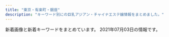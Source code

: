 ```yaml
---
title: "東京・有楽町・銀座"
description: "キーワード別にの巨乳アジアン・チャイナエステ嬢情報をまとめました。"
---
```


新着画像と新着キーワードをまとめています。
2021年07月03日の情報です。

<DmmAffiliateIns />
<KeywordTable
  shops={
    [
    {
        "station": "JR\u6771\u4eac\u99c5\u516b\u91cd\u6d32\u53e3",
        "name": "\u60a0",
        "url": "http://koikst.xyz/",
        "img_links": [
            "http://koikst.xyz/_src/51067440/wechatimg723.jpg",
            "http://koikst.xyz/_src/20885997/up.png",
            "http://koikst.xyz/_src/20886063/index_36.png",
            "http://sunflower.jp.net/3.jpg",
            "http://koikst.xyz/_src/20886060/index_33.png",
            "http://koikst.xyz/_src/20886005/wechatimg35.jpg",
            "http://koikst.xyz/_src/20886287/9c88380aa0315ec9292225a3223d62d9.jpg",
            "http://koikst.xyz/_src/20885809/www.cman.png",
            "http://koikst.xyz/_src/20885836/sign.jpg",
            "http://koikst.xyz/_src/51067433/wechatimg726.jpg",
            "http://sunflower.jp.net/6.jpg",
            "http://koikst.xyz/_src/20886103/up.png",
            "http://sunflower.jp.net/2.jpg",
            "http://koikst.xyz/_src/20886233/906ab10dd05fdcaee1fa99bd6e5779ea.jpg",
            "http://koikst.xyz/_src/20886283/img20170527114635169213.png",
            "http://sunflower.jp.net/1.jpg",
            "http://koikst.xyz/_src/20886035/up.png",
            "http://koikst.xyz/_src/20886065/index_38.png",
            "http://koikst.xyz/_src/20886310/wechatimg405.jpg",
            "http://koikst.xyz/_src/51067437/wechatimg724.jpg",
            "http://koikst.xyz/_src/20886059/sign.png",
            "http://koikst.xyz/_src/21089124/img20180325193504865361.png",
            "http://koikst.xyz/_src/20886061/index_34.png",
            "http://koikst.xyz/_src/20886010/img_3017.jpg",
            "http://koikst.xyz/_src/20886064/index_37.png",
            "http://koikst.xyz/_src/20991736/t02200330_0640096013249885015.jpg",
            "http://koikst.xyz/_src/20885845/up.png",
            "http://koikst.xyz/_src/20885811/up.png",
            "http://koikst.xyz/_src/20886111/_dsf0778_pp.jpg",
            "http://koikst.xyz/_src/20885828/up.png",
            "http://koikst.xyz/_src/20886222/up.png",
            "http://koikst.xyz/_src/20886007/_k3_6020.jpg",
            "http://koikst.xyz/_src/20886305/therapist-ito.jpg",
            "http://koikst.xyz/_src/20886231/_dsf0770_pp.jpg",
            "http://koikst.xyz/_src/20886092/therapist-ito.jpg",
            "http://koikst.xyz/_src/51067435/wechatimg725.jpg",
            "http://koikst.xyz/_src/20886308/t02200330_0640096013249885015.jpg",
            "http://koikst.xyz/_src/20886303/07958eda583eff2b24876adf03c0a434.jpg",
            "http://koikst.xyz/_src/20886229/_dsf0778_pp.jpg",
            "http://koikst.xyz/_src/20886006/wechatimg36.jpg",
            "http://koikst.xyz/_src/20886008/_k3_6019.jpg",
            "http://koikst.xyz/_src/20886062/index_35.png",
            "http://koikst.xyz/_src/20886066/slider2.png",
            "http://koikst.xyz/_src/20886009/img_2917.jpg",
            "http://koikst.xyz/_src/20886019/up.png",
            "http://koikst.xyz/_src/20886148/therapist-ito.jpg",
            "http://koikst.xyz/_src/20886211/07958eda583eff2b24876adf03c0a434.jpg",
            "http://sunflower.jp.net/5.jpg",
            "http://koikst.xyz/_src/20886300/media-20170919.jpg",
            "http://koikst.xyz/_src/20886122/up.png",
            "http://koikst.xyz/_src/20886235/t02200330_0640096013249885015.jpg",
            "http://koikst.xyz/_src/20886058/sign.png"
        ],
        "keywords": {
            "C": 2,
            "89": 3,
            "85": 2,
            "E": 3
        }
    },
    {
        "keywords": {
            "88": 1,
            "E": 1,
            "87": 4,
            "84": 5,
            "C": 7,
            "D": 10,
            "82": 1,
            "86": 7
        },
        "station": "\u99ac\u55b0\u753a\u99c51\u756a\u51fa\u53e3",
        "url": "http://prime-relax.work/",
        "name": "PRIME\u30fb\u30d7\u30e9\u30a4\u30e0",
        "img_links": [
            "http://prime-relax.work/sp/img/t-r.jpg",
            "http://prime-relax.work/img/st9.jpg",
            "http://prime-relax.work/sp/img/botton.jpg",
            "http://prime-relax.work/sp/img/sta7.jpg",
            "http://prime-relax.work/sp/img/pic.jpg",
            "http://prime-relax.work/img/eve.jpg",
            "http://prime-relax.work/img/st13.jpg",
            "http://prime-relax.work/sp/img/t-t.jpg",
            "http://prime-relax.work/img/st4.jpg",
            "http://prime-relax.work/sp/img/sta4.jpg",
            "http://prime-relax.work/img/bottom.png",
            "http://prime-relax.work/sp/img/sta13.jpg",
            "http://prime-relax.work/img/st12.jpg",
            "http://prime-relax.work/sp/img/cam.jpg",
            "http://prime-relax.work/img/st8.jpg",
            "http://prime-relax.work/sp/img/sta8.jpg",
            "http://prime-relax.work/sp/img/add.jpg",
            "http://prime-relax.work/img/st14.jpg",
            "http://prime-relax.work/img/st08.jpg",
            "http://prime-relax.work/img/sta9.jpg",
            "http://prime-relax.work/sp/img/add3.jpg",
            "http://prime-relax.work/sp/img/info.jpg",
            "http://prime-relax.work/img/body-.jpg",
            "http://prime-relax.work/img/IMG_1675.jpg",
            "http://prime-relax.work/img/sta5.jpg",
            "http://prime-relax.work/sp/img/sys.jpg",
            "http://prime-relax.work/img/st04.jpg",
            "http://prime-relax.work/img/sta13.jpg",
            "http://prime-relax.work/img/sta4.jpg",
            "http://prime-relax.work/sp/img/sta11.jpg",
            "http://prime-relax.work/sp/img/tit.jpg",
            "http://prime-relax.work/sp/img/sta5.jpg",
            "http://prime-relax.work/sp/img/add2.jpg",
            "http://prime-relax.work/img/link20067.jpg",
            "http://prime-relax.work/img/st5.jpg",
            "http://prime-relax.work/img/sta7.jpg",
            "http://prime-relax.work/sp/img/t-o.jpg",
            "http://prime-relax.work/img/sta12.jpg",
            "http://prime-relax.work/img/sta8.jpg",
            "http://prime-relax.work/sp/img/pc.jpg",
            "http://prime-relax.work/img/link10033.jpg",
            "http://prime-relax.work/sp/img/sta12.jpg",
            "http://prime-relax.work/sp/img/sta9.jpg",
            "http://prime-relax.work/img/st014.jpg",
            "http://prime-relax.work/img/bottom-.png",
            "http://prime-relax.work/img/head.jpg",
            "http://prime-relax.work/sp/img/t-s.jpg",
            "http://prime-relax.work/sp/img/tel.jpg",
            "http://prime-relax.work/img/sys.jpg",
            "http://prime-relax.work/sp/img/time.jpg",
            "http://prime-relax.work/sp/img/p-9.jpg",
            "http://prime-relax.work/img/link-.jpg",
            "http://prime-relax.work/img/st07.jpg",
            "http://prime-relax.work/img/st7.jpg",
            "http://prime-relax.work/img/IMG_1699.jpg",
            "http://prime-relax.work/img/sta14.jpg",
            "http://prime-relax.work/img/IMG_1667.jpg",
            "http://prime-relax.work/img/mo.png",
            "http://prime-relax.work/img/IMG_1709.jpg",
            "http://prime-relax.work/sp/img/sta14.jpg",
            "http://prime-relax.work/sp/img/p-7.jpg",
            "http://prime-relax.work/sp/img/p-8.jpg",
            "http://prime-relax.work/img/link300100.jpg",
            "http://prime-relax.work/img/st11.jpg",
            "http://prime-relax.work/img/st013.jpg",
            "http://prime-relax.work/img/sta11.jpg",
            "http://prime-relax.work/sp/img/t-a.jpg"
        ]
    },
    {
        "station": "\u6771\u9280\u5ea7\u99c55\u756a\u51fa\u53e3",
        "name": "\u6843\u82b1\u6c34*\u3068\u3046\u304b\u3059\u3044",
        "img_links": [
            "http://toukasui.jpn.mn/images/top.jpg",
            "http://toukasui.jpn.mn/images/room4.jpg",
            "http://toukasui.jpn.mn/photos/sites/49/2019/08/2019081010463794.jpg",
            "http://toukasui.jpn.mn/photos/sites/49/2021/05/2021052012504273.jpg",
            "http://toukasui.jpn.mn/photos/sites/49/2019/11/2019111002374421.jpg",
            "http://toukasui.jpn.mn/photos/sites/49/2019/02/2019021519245846.jpg",
            "http://toukasui.jpn.mn/images/room2.jpg",
            "http://toukasui.jpn.mn/photos/sites/49/2021/04/2021041715313779.jpg",
            "http://toukasui.jpn.mn/photos/sites/49/2019/02/2019020710305082.jpg",
            "http://toukasui.jpn.mn/images/pick.jpg",
            "http://toukasui.jpn.mn/images/face.jpg",
            "http://toukasui.jpn.mn/photos/sites/49/2018/12/2018121411170742.jpg",
            "http://toukasui.jpn.mn/images/news.jpg",
            "http://toukasui.jpn.mn/images/room3.jpg",
            "http://toukasui.jpn.mn/photos/sites/49/2019/03/2019030615101559.jpg",
            "http://toukasui.jpn.mn/images/s_staff.png",
            "http://toukasui.jpn.mn/photos/sites/49/2019/09/2019091616543823.jpg",
            "http://toukasui.jpn.mn/images/room1.jpg",
            "http://toukasui.jpn.mn/images/mobile.jpg",
            "http://toukasui.jpn.mn/photos/sites/49/2020/09/202009151644200.jpg",
            "http://toukasui.jpn.mn/photos/sites/49/2018/11/2018110702420266.jpg"
        ],
        "keywords": {
            "F": 1,
            "86": 5,
            "89": 1,
            "E": 3,
            "88": 1,
            "D": 7,
            "85": 1,
            "87": 3
        },
        "url": "http://toukasui.jpn.mn/"
    },
    {
        "img_links": [
            "http://cocosia-massage.work/sp/img/botton.jpg",
            "http://cocosia-massage.work/sp/img/cam1.jpg",
            "http://cocosia-massage.work/sp/img/t-t2.jpg",
            "http://cocosia-massage.work/img/st4.jpg",
            "http://cocosia-massage.work/img/fla-1.jpg",
            "http://cocosia-massage.work/img/sta5.jpg",
            "http://cocosia-massage.work/sp/img/qr.jpg",
            "http://cocosia-massage.work/img/st5.jpg",
            "http://cocosia-massage.work/sp/img/st6.jpg",
            "http://cocosia-massage.work/sp/img/pc.jpg",
            "http://cocosia-massage.work/sp/img/t-s.jpg",
            "http://cocosia-massage.work/sp/img/t-t.jpg",
            "http://cocosia-massage.work/sp/img/st2.jpg",
            "http://cocosia-massage.work/img/st6.jpg",
            "http://cocosia-massage.work/img/sta4.jpg",
            "http://cocosia-massage.work/sp/img/st3.jpg",
            "http://cocosia-massage.work/sp/img/acc.jpg",
            "http://cocosia-massage.work/sp/img/st4.jpg",
            "http://cocosia-massage.work/img/acc.jpg",
            "http://cocosia-massage.work/sp/img/p-5.jpg",
            "http://cocosia-massage.work/img/nos.jpg",
            "http://cocosia-massage.work/sp/img/st1.jpg",
            "http://cocosia-massage.work/img/sta1.jpg",
            "http://cocosia-massage.work/sp/img/p-6.jpg",
            "http://cocosia-massage.work/img/conc.jpg",
            "http://cocosia-massage.work/sp/img/cam2.jpg",
            "http://cocosia-massage.work/sp/img/cam4.jpg",
            "http://cocosia-massage.work/img/st3.jpg",
            "http://cocosia-massage.work/sp/img/p-3.jpg",
            "http://cocosia-massage.work/sp/img/info.jpg",
            "http://cocosia-massage.work/img/newf.jpg",
            "http://cocosia-massage.work/sp/img/sys.jpg",
            "http://cocosia-massage.work/img/fla-2.jpg",
            "http://cocosia-massage.work/img/st1.jpg",
            "http://cocosia-massage.work/img/sta3.jpg",
            "http://cocosia-massage.work/sp/img/p-4.jpg",
            "http://cocosia-massage.work/img/news.jpg",
            "http://cocosia-massage.work/img/r9.jpg",
            "http://cocosia-massage.work/img/xmas.png",
            "http://cocosia-massage.work/sp/img/st5.jpg",
            "http://cocosia-massage.work/img/sta2.jpg",
            "http://cocosia-massage.work/sp/img/cam3.jpg",
            "http://cocosia-massage.work/img/sta6.jpg",
            "http://cocosia-massage.work/img/cncp.jpg",
            "http://cocosia-massage.work/sp/img/rec.jpg",
            "http://cocosia-massage.work/img/head2.jpg",
            "http://cocosia-massage.work/img/st2.jpg",
            "http://cocosia-massage.work/sp/img/t-r.jpg"
        ],
        "name": "COCOSIA",
        "url": "http://cocosia-massage.work/",
        "station": "\u4eba\u5f62\u753a\u99c5A1\u51fa\u53e3",
        "keywords": {
            "F": 5,
            "D": 8,
            "C": 22,
            "88": 5,
            "87": 2,
            "E": 2,
            "85": 16
        }
    },
    {
        "img_links": [
            "http://e-berry.work/sp/img/hikari1.jpg",
            "http://e-berry.work/images/rec2.jpg",
            "http://e-berry.work/sp/images/b2.jpg",
            "http://e-berry.work/sp/images/b1.jpg",
            "http://e-berry.work/sp/staff/rina.jpg",
            "http://e-berry.work/img/ayumi1.jpg",
            "http://e-berry.work/images/int2.jpg",
            "http://e-berry.work/staff/hikari.jpg",
            "http://e-berry.work/images/head.jpg",
            "http://e-berry.work/staff/rina.jpg",
            "http://e-berry.work/images/sys3.jpg",
            "http://e-berry.work/sp/staff/ayumi.jpg",
            "http://e-berry.work/sp/images/int2.png",
            "http://e-berry.work/sp/images/10.jpg",
            "http://e-berry.work/sp/images/interior_t.png",
            "http://e-berry.work/sp/images/9.jpg",
            "http://e-berry.work/staff/ai.jpg",
            "http://e-berry.work/sp/images/newsb.png",
            "http://e-berry.work/images/sm.jpg",
            "http://e-berry.work/images/rec1.jpg",
            "http://e-berry.work/sp/images/head.jpg",
            "http://e-berry.work/sp/staff/moka.jpg",
            "http://e-berry.work/sp/images/ac1.jpg",
            "http://e-berry.work/sp/staff/nene.jpg",
            "http://e-berry.work/images/10.jpg",
            "http://e-berry.work/staff/ayumi.jpg",
            "http://e-berry.work/sp/img/haruka1.jpg",
            "http://e-berry.work/img/rina1.jpg",
            "http://e-berry.work/sp/staff/ai.jpg",
            "http://e-berry.work/sp/images/footer.jpg",
            "http://e-berry.work/images/int1.jpg",
            "http://e-berry.work/sp/images/staff_t.png",
            "http://e-berry.work/img/haruka1.jpg",
            "http://e-berry.work/sp/images/rec1.jpg",
            "http://e-berry.work/staff/nene.jpg",
            "http://e-berry.work/images/newface.jpg",
            "http://e-berry.work/images/sys2.jpg",
            "http://e-berry.work/sp/images/int1.png",
            "http://e-berry.work/images/concept.jpg",
            "http://e-berry.work/images/sys1.jpg",
            "http://e-berry.work/img/moka1.jpg",
            "http://e-berry.work/sp/staff/haruka.jpg",
            "http://e-berry.work/images/b1.jpg",
            "http://e-berry.work/img/natumi1.jpg",
            "http://e-berry.work/img/yoko1.jpg",
            "http://e-berry.work/images/9.jpg",
            "http://e-berry.work/sp/img/nene1.jpg",
            "http://e-berry.work/sp/img/aya1.jpg",
            "http://e-berry.work/img/nene1.jpg",
            "http://e-berry.work/images/b2.jpg",
            "http://e-berry.work/images/interior_t.jpg",
            "http://e-berry.work/sp/staff/yoko.jpg",
            "http://e-berry.work/sp/images/topgirl.png",
            "http://e-berry.work/sp/images/sys2.png",
            "http://e-berry.work/sp/staff/natumi.jpg",
            "http://e-berry.work/img/ai1.jpg",
            "http://e-berry.work/images/newsb.png",
            "http://e-berry.work/sp/images/news.png",
            "http://e-berry.work/sp/images/rec2.png",
            "http://e-berry.work/staff/natumi.jpg",
            "http://e-berry.work/sp/images/sys1.png",
            "http://e-berry.work/sp/images/newface.png",
            "http://e-berry.work/sp/img/natumi1.jpg",
            "http://e-berry.work/sp/img/yoko1.jpg",
            "http://e-berry.work/images/news_t.jpg",
            "http://e-berry.work/sp/img/ai1.jpg",
            "http://e-berry.work/staff/moka.jpg",
            "http://e-berry.work/images/staff_t.jpg",
            "http://e-berry.work/sp/images/concept.jpg",
            "http://e-berry.work/sp/img/rina1.jpg",
            "http://e-berry.work/sp/img/ayumi1.jpg",
            "http://e-berry.work/sp/images/sys3.png",
            "http://e-berry.work/sp/images/tel.png",
            "http://e-berry.work/sp/staff/hikari.jpg",
            "http://e-berry.work/img/hikari1.jpg",
            "http://e-berry.work/images/tgirl.jpg",
            "http://e-berry.work/sp/img/moka1.jpg",
            "http://e-berry.work/staff/yoko.jpg",
            "http://e-berry.work/img/aya1.jpg",
            "http://e-berry.work/images/ac1.jpg",
            "http://e-berry.work/staff/haruka.jpg",
            "http://e-berry.work/staff/aya.jpg",
            "http://e-berry.work/sp/staff/aya.jpg"
        ],
        "url": "http://e-berry.work/index.html",
        "keywords": {},
        "station": "\u6c34\u5929\u5bae\u524d\u99c56\u756a\u51fa\u53e3",
        "name": "\u30a2\u30ed\u30de\u30a2\u30ea\u30a2"
    },
    {
        "station": "\u516b\u4e01\u5800\u99c5A5\u53e3",
        "keywords": {
            "C": 9
        },
        "img_links": [
            "http://arm-heal.com/staff/yuki/01.jpg",
            "http://arm-heal.com/pic/topimg4.png",
            "http://arm-heal.com/pic/topimg2.png",
            "http://arm-heal.com/pic/topimg3.png",
            "http://arm-heal.com/pic/head.jpg",
            "http://arm-heal.com/img/ttl_mobile.png",
            "http://arm-heal.com/img/att.png",
            "http://arm-heal.com/img/ttl_staff.jpg",
            "http://arm-heal.com/i/files/homeimg.jpg",
            "http://arm-heal.com/staff/yuuyuu/01.jpg",
            "http://arm-heal.com/img/corona.png",
            "http://arm-heal.com/pic/topimg5.png",
            "http://arm-heal.com/staff/aya/01.jpg",
            "http://arm-heal.com/pic/topimg1.png",
            "http://arm-heal.com/staff/mimi/01.jpg",
            "http://arm-heal.com/staff/ai/01.jpg",
            "http://arm-heal.com/img/ttl_rec.png",
            "http://arm-heal.com/staff/kiki/01.jpg",
            "http://arm-heal.com/staff/miki/01.jpg"
        ],
        "name": "\u7d05\u8449",
        "url": "http://arm-heal.com/"
    },
    {
        "keywords": {},
        "name": "Angela",
        "img_links": [
            "http://www.kayabatyo-massage.work/images/head_therapist.jpg",
            "http://www.kayabatyo-massage.work/images/mainvisual_02_s.jpg",
            "http://www.kayabatyo-massage.work/images/trigger.jpg",
            "http://www.kayabatyo-massage.work/staff/hinata.jpg",
            "http://www.kayabatyo-massage.work/images/recruit/sp_mainvisual.jpg",
            "http://www.kayabatyo-massage.work/images/recruit/nagare_02.jpg",
            "http://www.kayabatyo-massage.work/images/recruit/nagare_03.jpg",
            "http://www.kayabatyo-massage.work/images/icon_ranking_02.png",
            "http://www.kayabatyo-massage.work/images/icon_ranking_01.png",
            "http://www.kayabatyo-massage.work/images/recruit/req_03.jpg",
            "http://www.kayabatyo-massage.work/images/icon_ranking_03.png",
            "http://www.kayabatyo-massage.work/images/recruit/point_07.png",
            "http://www.kayabatyo-massage.work/images/mainvisual_01_s.jpg",
            "http://www.kayabatyo-massage.work/images/recruit/point_05.png",
            "http://www.kayabatyo-massage.work/images/sw_tel.png",
            "http://www.kayabatyo-massage.work/images/mainvisual_02.jpg",
            "http://www.kayabatyo-massage.work/images/no_image.jpg",
            "http://www.kayabatyo-massage.work/images/mainvisual_01.jpg",
            "http://www.kayabatyo-massage.work/staff/kaoru.jpg",
            "http://www.kayabatyo-massage.work/images/recruit/point_08.png",
            "http://www.kayabatyo-massage.work/images/recruit/point_06.png",
            "http://www.kayabatyo-massage.work/images/icon_new.png",
            "http://www.kayabatyo-massage.work/images/recruit/message_03.png",
            "http://www.kayabatyo-massage.work/images/recruit/point_03.png",
            "http://www.kayabatyo-massage.work/images/recruit/nagare_07.png",
            "http://www.kayabatyo-massage.work/images/recruit/nagare_06.png",
            "http://www.kayabatyo-massage.work/staff/nanami.jpg",
            "http://www.kayabatyo-massage.work/images/recruit/nagare_01.jpg",
            "http://www.kayabatyo-massage.work/images/head_interior.jpg",
            "http://www.kayabatyo-massage.work/images/recruit/nagare_05.png",
            "http://www.kayabatyo-massage.work/images/recruit/point_09.png",
            "http://www.kayabatyo-massage.work/images/sw_home.png",
            "http://www.kayabatyo-massage.work/images/recruit/point_04.png"
        ],
        "url": "http://www.kayabatyo-massage.work/",
        "station": "\u8305\u5834\u753a\u99c511\u756a\u51fa\u53e3"
    },
    {
        "img_links": [
            "https://ningyocho-esthe.work/images/dream/home/image_01.png",
            "https://ningyocho-esthe.work/images/dream/common/credit_02.png",
            "https://ningyocho-esthe.work/images/dream/staff/\u3042\u307f.jpg",
            "https://ningyocho-esthe.work/images/dream/staff/2.jpg",
            "https://ningyocho-esthe.work/images/dream/common/credit_01.png",
            "https://ningyocho-esthe.work/images/dream/common/gallery_06.png",
            "https://ningyocho-esthe.work/images/dream/common/side_bnr_02.png",
            "https://ningyocho-esthe.work/images/dream/staff/imgapp6.jpg",
            "https://ningyocho-esthe.work/images/dream/nvpuai2.jpeg",
            "https://ningyocho-esthe.work/images/dream/staff/\u5929\u4f7f\u591c\u6708.jpeg",
            "https://ningyocho-esthe.work/images/dream/staff/\u30ca\u30ca.jpg",
            "https://ningyocho-esthe.work/images/dream/home/image_02.png",
            "https://ningyocho-esthe.work/images/dream/staff/13.jpg",
            "https://ningyocho-esthe.work/images/dream/staff/imgapp_3.jpg",
            "https://ningyocho-esthe.work/images/dream/common/gallery_04.png",
            "https://ningyocho-esthe.work/images/dream/common/gallery_03.png",
            "https://ningyocho-esthe.work/images/dream/common/gallery_09.png",
            "https://ningyocho-esthe.work/images/dream/common/gallery_05.png",
            "https://ningyocho-esthe.work/images/dream/home/image_03.png",
            "https://ningyocho-esthe.work/images/dream/common/gallery_02.png",
            "https://ningyocho-esthe.work/images/dream/common/gallery_08.png",
            "https://ningyocho-esthe.work/images/dream/common/header_phone_pc.png",
            "https://ningyocho-esthe.work/images/dream/staff/3.jpg",
            "https://ningyocho-esthe.work/images/dream/staff/ni.jpeg",
            "https://ningyocho-esthe.work/images/dream/staff/imgapp_1.jpg",
            "https://ningyocho-esthe.work/images/dream/home/teaser.png",
            "https://ningyocho-esthe.work/images/dream/common/gallery_10.png",
            "https://ningyocho-esthe.work/images/dream/common/side_bnr_01.png",
            "https://ningyocho-esthe.work/images/dream/common/credit_03.png",
            "https://ningyocho-esthe.work/images/dream/common/gallery_07.png",
            "https://ningyocho-esthe.work/images/dream/common/header_info.png",
            "https://ningyocho-esthe.work/images/dream/common/gallery_01.png",
            "https://ningyocho-esthe.work/images/dream/staff/1.jpg"
        ],
        "station": "\u4eba\u5f62\u753a\u99c5A1\u51fa\u53e3",
        "url": "https://ningyocho-esthe.work/",
        "keywords": {
            "88": 1,
            "\u30bb\u30af\u30b7\u30fc": 3
        },
        "name": "Dream"
    },
    {
        "station": "\u65b0\u5bcc\u753a\u99c53\u756a\u51fa\u53e3",
        "url": "http://missyou-esthe.com/",
        "name": "Lotus\uff5e\u30ed\u30fc\u30bf\u30b9\uff5e",
        "img_links": [
            "http://missyou-esthe.com/img/cg10.jpg",
            "http://missyou-esthe.com/img/tt21.jpg",
            "http://missyou-esthe.com/img/no.png",
            "http://missyou-esthe.com/img/tt11.jpg",
            "http://missyou-esthe.com/img/tt12.jpg",
            "http://missyou-esthe.com/img/cg11.jpg",
            "http://missyou-esthe.com/img/f.jpg",
            "http://missyou-esthe.com/img/cg03.jpg",
            "http://missyou-esthe.com/img/tt17.jpg",
            "http://missyou-esthe.com/img/cg06.jpg",
            "http://missyou-esthe.com/img/tt13.jpg",
            "http://missyou-esthe.com/img/lin.jpg",
            "http://missyou-esthe.com/img/tt19.jpg",
            "http://missyou-esthe.com/img/cg09.jpg",
            "http://missyou-esthe.com/img/cg01.jpg",
            "http://missyou-esthe.com/img/tt1.jpg",
            "http://missyou-esthe.com/img/tt18.jpg",
            "http://missyou-esthe.com/img/cg07.jpg",
            "http://missyou-esthe.com/img/tt15.jpg",
            "http://missyou-esthe.com/img/tt2.jpg",
            "http://missyou-esthe.com/img/tt14.jpg",
            "http://missyou-esthe.com/img/cg14.jpg",
            "http://missyou-esthe.com/img/tt4.jpg",
            "http://missyou-esthe.com/img/tt16.jpg",
            "http://missyou-esthe.com/img/t1.jpg",
            "http://missyou-esthe.com/img/t3.jpg",
            "http://missyou-esthe.com/img/mr1.jpg",
            "http://missyou-esthe.com/img/f1.jpg",
            "http://missyou-esthe.com/img/cg08.jpg",
            "http://missyou-esthe.com/img/cg13.jpg",
            "http://missyou-esthe.com/img/cg04.jpg",
            "http://missyou-esthe.com/img/eve.jpg",
            "http://missyou-esthe.com/img/t2.jpg",
            "http://missyou-esthe.com/img/tt20.jpg",
            "http://missyou-esthe.com/img/cg02.jpg",
            "http://missyou-esthe.com/img/cg05.jpg",
            "http://missyou-esthe.com/img/cg091.jpg"
        ],
        "keywords": {
            "86": 16,
            "85": 2,
            "87": 4
        }
    },
    {
        "station": "\u99ac\u55b0\u6a2a\u5c71\u99c5A2\u51fa\u53e3",
        "url": "http://esthe-aroma.com/",
        "name": "Miss.9\uff5e\u30df\u30b9.\u30ad\u30e5\u30a6\uff5e",
        "img_links": [
            "http://esthe-aroma.com/images/cg08.jpg",
            "http://esthe-aroma.com/images/btn2.png",
            "http://esthe-aroma.com/images/qrc.jpg",
            "http://esthe-aroma.com/images/cg05.jpg",
            "http://esthe-aroma.com/images/cg01.jpg",
            "http://esthe-aroma.com/images/icon_top.png",
            "http://esthe-aroma.com/images/icon_tel.png",
            "http://esthe-aroma.com/images/photo03.jpg",
            "http://esthe-aroma.com/images/photo01.jpg",
            "http://esthe-aroma.com/images/icon_staff.png",
            "http://esthe-aroma.com/images/cg03.jpg",
            "http://esthe-aroma.com/images/cg10.jpg",
            "http://esthe-aroma.com/images/icon_info.png",
            "http://esthe-aroma.com/images/icon_concept.png",
            "http://esthe-aroma.com/images/cg11.jpg",
            "http://esthe-aroma.com/images/photo02.jpg",
            "http://esthe-aroma.com/images/mainImg_sub.jpg",
            "http://esthe-aroma.com/images/cg06.jpg",
            "http://esthe-aroma.com/images/cg04.jpg",
            "http://esthe-aroma.com/images/end-info.png",
            "http://esthe-aroma.com/images/cg13.jpg",
            "http://esthe-aroma.com/images/cg09.jpg",
            "http://esthe-aroma.com/images/cg12.jpg",
            "http://esthe-aroma.com/images/cg02.jpg",
            "http://esthe-aroma.com/images/cg07.jpg"
        ],
        "keywords": {
            "E": 1,
            "C": 2,
            "D": 10,
            "86": 13
        }
    },
    {
        "keywords": {
            "88": 21,
            "E": 13,
            "C": 12,
            "G": 6,
            "84": 3,
            "82": 3,
            "81": 3,
            "F": 6,
            "89": 21,
            "87": 12,
            "\u80f8": 2,
            "86": 6,
            "85": 6,
            "\u30bb\u30af\u30b7\u30fc": 1,
            "D": 30
        },
        "name": "\u30eb\u30ca\u30b7\u30e3\u30a4\u30f3",
        "url": "http://luna-shine.info/",
        "img_links": [
            "http://luna-shine.info/uploads/lunashine/2014/06/image-15.jpeg",
            "http://luna-shine.info/uploads/lunashine/2013/01/qiu-1.jpg",
            "http://luna-shine.info/uploads/lunashine/2013/01/room-6.jpg",
            "http://luna-shine.info/uploads/lunashine/2014/04/image_e589afe69cac.png",
            "http://luna-shine.info/uploads/lunashine/2013/01/room-5.jpg",
            "http://luna-shine.info/uploads/lunashine/2013/10/e38182e38286e381bf3_e589afe69cac.jpg",
            "http://luna-shine.info/uploads/lunashine/2019/07/qqe59bbee78987201504181707251.jpg",
            "http://luna-shine.info/uploads/lunashine/2016/12/img_4240.jpg",
            "http://luna-shine.info/uploads/lunashine/2013/10/e381bfe3818d2_e589afe69cac.jpg",
            "http://luna-shine.info/uploads/lunashine/2013/11/e381afe3828be3818b-1000x1333.jpg",
            "http://luna-shine.info/uploads/lunashine/images/new_d.jpg",
            "http://luna-shine.info/uploads/lunashine/2015/03/11111.jpg",
            "http://luna-shine.info/uploads/lunashine/2019/12/e5beaee4bfa1e59bbee78987_201912071546181.jpg",
            "http://luna-shine.info/uploads/lunashine/2019/05/e5beaee4bfa1e59bbee78987_201905171313091.jpg",
            "http://luna-shine.info/uploads/lunashine/2015/04/1111_e589afe69cac.jpg",
            "http://luna-shine.info/uploads/lunashine/2013/01/room-1.jpg",
            "http://luna-shine.info/uploads/lunashine/2015/06/image1-266x4001.jpg",
            "http://luna-shine.info/uploads/lunashine/2013/11/e381afe3828be3818befbc92-1000x1333.jpg",
            "http://luna-shine.info/uploads/lunashine/images/rq01.jpg",
            "http://luna-shine.info/uploads/lunashine/2017/04/22221.jpg",
            "http://luna-shine.info/uploads/lunashine/2015/04/1111_e589afe69cac1.jpg",
            "http://luna-shine.info/uploads/lunashine/2013/01/img_0370_e589afe69cac-276x368.jpg",
            "http://luna-shine.info/uploads/lunashine/images/no-photo.jpg",
            "http://luna-shine.info/uploads/lunashine/2019/12/e5beaee4bfa1e59bbee78987_20191207154634.jpg",
            "http://luna-shine.info/uploads/lunashine/2015/01/11.jpg",
            "http://luna-shine.info/uploads/lunashine/2019/03/e5beaee4bfa1e59bbee78987_201903141535171.jpg",
            "http://luna-shine.info/uploads/lunashine/2013/10/e381bfe382841_e589afe69cac.jpg",
            "http://luna-shine.info/uploads/lunashine/2014/06/9c1b42356edc1bb51d040e0a1783fa97.png",
            "http://luna-shine.info/uploads/lunashine/2014/05/naomi1-276x3584.jpg",
            "http://luna-shine.info/uploads/lunashine/2015/01/2_e589afe69cac.jpg",
            "http://luna-shine.info/uploads/lunashine/2017/03/saki1.jpg",
            "http://luna-shine.info/uploads/lunashine/2015/03/8dbe4d07b4f1258c30f14b30e60c1466.png",
            "http://luna-shine.info/uploads/lunashine/2015/09/1-12041z120344c1_e589afe69cac_e589afe69cac.jpg",
            "http://luna-shine.info/uploads/lunashine/images/new_tit.jpg",
            "http://luna-shine.info/uploads/lunashine/2019/04/tel.jpg",
            "http://luna-shine.info/uploads/lunashine/2013/01/room-10.jpg",
            "http://luna-shine.info/uploads/lunashine/2013/03/img_0522_e589afe69cac-1000x1333.jpg",
            "http://luna-shine.info/uploads/lunashine/2019/04/e5beaee4bfa1e59bbee78987_201903161627478.jpg",
            "http://luna-shine.info/uploads/lunashine/2019/04/e5beaee4bfa1e59bbee78987_201903161627475.jpg",
            "http://luna-shine.info/uploads/lunashine/2014/06/image-14.jpeg",
            "http://luna-shine.info/uploads/lunashine/2017/03/saki.jpg",
            "http://luna-shine.info/uploads/lunashine/2019/04/bottom.jpg",
            "http://luna-shine.info/uploads/lunashine/2013/01/img_0427_e589afe69cac-276x368.jpg",
            "http://luna-shine.info/uploads/lunashine/2012/12/topview0.jpg",
            "http://luna-shine.info/uploads/lunashine/2014/05/22.jpg",
            "http://luna-shine.info/uploads/lunashine/2015/01/0.jpg",
            "http://luna-shine.info/uploads/lunashine/2020/01/e5beaee4bfa1e59bbee78987_20190517131309.jpg",
            "http://luna-shine.info/uploads/lunashine/2015/12/qqe59bbee7898720151214133747.jpg",
            "http://luna-shine.info/uploads/lunashine/2013/10/e381bfe38286e3818d-5_e589afe69cac.jpg",
            "http://luna-shine.info/uploads/lunashine/2018/05/2.jpg",
            "http://luna-shine.info/uploads/lunashine/2013/01/room-8.jpg",
            "http://luna-shine.info/uploads/lunashine/2014/05/naomi1-276x3583.jpg",
            "http://luna-shine.info/uploads/lunashine/2013/01/room-2.jpg",
            "http://luna-shine.info/uploads/lunashine/2019/04/flash1.jpg",
            "http://luna-shine.info/uploads/lunashine/2013/01/room-3.jpg",
            "http://luna-shine.info/uploads/lunashine/2012/12/mobile.jpg",
            "http://luna-shine.info/uploads/lunashine/2013/01/room-9.jpg",
            "http://luna-shine.info/uploads/lunashine/2019/05/e5beaee4bfa1e59bbee78987_20190517131309.jpg",
            "http://luna-shine.info/uploads/lunashine/2019/03/e5beaee4bfa1e59bbee78987_201903161627476.jpg",
            "http://luna-shine.info/uploads/lunashine/2013/10/4_e589afe69cac.jpg",
            "http://luna-shine.info/uploads/lunashine/images/rq03.jpg",
            "http://luna-shine.info/uploads/lunashine/2016/11/31.jpg",
            "http://luna-shine.info/uploads/lunashine/2013/01/room-7.jpg",
            "http://luna-shine.info/uploads/lunashine/2019/04/e5beaee4bfa1e59bbee78987_2019031616274791.jpg",
            "http://luna-shine.info/uploads/lunashine/2012/12/mailmaka.jpg",
            "http://luna-shine.info/uploads/lunashine/2012/12/topview4.jpg",
            "http://luna-shine.info/uploads/lunashine/2012/12/topview3.jpg",
            "http://luna-shine.info/uploads/lunashine/2015/03/171f728230a16701d87b9e61ba70edf8.png",
            "http://luna-shine.info/uploads/lunashine/2013/01/room-11.jpg",
            "http://luna-shine.info/uploads/lunashine/2012/12/topview1.jpg",
            "http://luna-shine.info/uploads/lunashine/2013/05/p1020464_e589afe69cac.jpg",
            "http://luna-shine.info/uploads/lunashine/images/picup.png"
        ],
        "station": "\u5c0f\u4f1d\u99ac\u753a\u99c53\u756a\u51fa\u53e3"
    },
    {
        "keywords": {
            "C": 3,
            "89": 4,
            "D": 5,
            "87": 2
        },
        "name": "\u685c\uff5e\u3055\u304f\u3089\uff5e",
        "station": "\u8305\u5834\u753a\u99c51\u756a\u51fa\u53e3",
        "img_links": [
            "http://sakura.relaxnabi.com/css/topright02.jpg",
            "http://sakura.relaxnabi.com/css/nav/nav-003.png",
            "http://sakura.relaxnabi.com/css/staff/staff002.jpg",
            "http://sakura.relaxnabi.com/css/nav/nav-001.png",
            "http://sakura.relaxnabi.com/css/tel03.png",
            "http://sakura.relaxnabi.com/css/nav/nav-006.png",
            "http://sakura.relaxnabi.com/css/staff/staff001.jpg",
            "http://sakura.relaxnabi.com/css/nav/nav-002.png",
            "http://sakura.relaxnabi.com/css/staff/staff18.jpg",
            "http://sakura.relaxnabi.com/css/staff/staff005.jpg",
            "http://sakura.relaxnabi.com/css/topleft02.png",
            "http://sakura.relaxnabi.com/css/staff/staff003.jpg",
            "http://sakura.relaxnabi.com/css/cam00001.png",
            "http://sakura.relaxnabi.com/css/staff/staff004.jpg",
            "http://sakura.relaxnabi.com/css/nav/nav-004.png",
            "http://sakura.relaxnabi.com/css/topleft01.png",
            "http://sakura.relaxnabi.com/css/nav/nav-005.png"
        ],
        "url": "http://sakura.relaxnabi.com/"
    },
    {
        "station": "\u8305\u5834\u753a\u99c52\u756a\u51fa\u53e3",
        "keywords": {
            "D": 11,
            "C": 8,
            "E": 4
        },
        "img_links": [
            "https://kayabacho-mensesthe.com/room/room-l2.jpg",
            "https://kayabacho-mensesthe.com/icon/twitter.png",
            "https://kayabacho-mensesthe.com/staff/mitsuki-s1.jpg",
            "https://kayabacho-mensesthe.com/icon/yelp.png",
            "https://kayabacho-mensesthe.com/wp/wp-content/uploads/2021/05/yuki-s-150x150.jpg",
            "https://kayabacho-mensesthe.com/staff/ayaka-s1.jpg",
            "https://kayabacho-mensesthe.com/images/main1.jpg",
            "https://kayabacho-mensesthe.com/staff/misaki-s1.jpg",
            "https://kayabacho-mensesthe.com/images/mensesthe.jpg",
            "https://kayabacho-mensesthe.com/wp/wp-content/uploads/2020/08/ayaka-1-200x300.jpg",
            "https://kayabacho-mensesthe.com/images/main2.jpg",
            "https://kayabacho-mensesthe.com/room/room-l4.jpg",
            "https://kayabacho-mensesthe.com/room/room-l6.jpg",
            "https://kayabacho-mensesthe.com/images/top3.jpg",
            "https://kayabacho-mensesthe.com/wp/wp-content/uploads/2020/02/miyu.jpg",
            "https://kayabacho-mensesthe.com/images/flower.png",
            "https://kayabacho-mensesthe.com/wp/wp-content/uploads/2019/12/mitsuki.jpg",
            "https://kayabacho-mensesthe.com/wp/wp-content/uploads/2021/01/yuna.jpg",
            "https://kayabacho-mensesthe.com/wp/wp-content/uploads/2019/12/emi.jpg",
            "https://kayabacho-mensesthe.com/wp/wp-content/uploads/2020/03/IMG_1740-225x300.jpg",
            "https://kayabacho-mensesthe.com/room/room-l3.jpg",
            "https://kayabacho-mensesthe.com/wp/wp-content/uploads/2021/05/yuki-l.jpg",
            "https://kayabacho-mensesthe.com/room/room-l7.jpg",
            "https://kayabacho-mensesthe.com/images/main4.jpg",
            "https://kayabacho-mensesthe.com/wp/wp-content/uploads/2020/11/urara3.jpg",
            "https://kayabacho-mensesthe.com/icon/line.png",
            "https://kayabacho-mensesthe.com/images/top2.jpg",
            "https://kayabacho-mensesthe.com/room/room-l8.jpg",
            "https://kayabacho-mensesthe.com/room/room-l5.jpg",
            "https://kayabacho-mensesthe.com/link/mens-esthe.png",
            "https://kayabacho-mensesthe.com/images/footer-l.png",
            "https://kayabacho-mensesthe.com/staff/miyu-s1.jpg",
            "https://kayabacho-mensesthe.com/staff/emi-s1.jpg",
            "https://kayabacho-mensesthe.com/wp/wp-content/uploads/2019/12/misaki.jpg",
            "https://kayabacho-mensesthe.com/images/main3.jpg",
            "https://kayabacho-mensesthe.com/wp/wp-content/uploads/2019/09/koko-1.jpg",
            "https://kayabacho-mensesthe.com/images/top1.jpg",
            "https://kayabacho-mensesthe.com/room/room-l1.jpg",
            "https://kayabacho-mensesthe.com/staff/yuna-s1.jpg",
            "https://kayabacho-mensesthe.com/wp/wp-content/uploads/2020/10/aki-s1-150x150.jpg",
            "https://kayabacho-mensesthe.com/staff/yuki-s.jpg",
            "https://kayabacho-mensesthe.com/wp/wp-content/uploads/2019/12/IMG_8988.jpg",
            "https://kayabacho-mensesthe.com/wp/wp-content/uploads/2020/08/ayaka-1.jpg",
            "https://kayabacho-mensesthe.com/images/footer-r.png",
            "https://kayabacho-mensesthe.com/staff/urara-s1.jpg",
            "https://kayabacho-mensesthe.com/wp/wp-content/uploads/2019/11/mitsuki-e1574244365134.jpg",
            "https://kayabacho-mensesthe.com/icon/facebook.png",
            "https://kayabacho-mensesthe.com/images/clear.png",
            "https://kayabacho-mensesthe.com/staff/rin-s1.jpg",
            "https://kayabacho-mensesthe.com/staff/nao-s1.jpg"
        ],
        "name": "Spa Ananda",
        "url": "https://kayabacho-mensesthe.com/"
    },
    {
        "keywords": {},
        "station": "\u516b\u4e01\u5800\u99c5B2\u51fa\u53e3",
        "name": "\u5feb\u9069\u5802",
        "url": "http://kaitekido.eei.jp/",
        "img_links": [
            "https://www.hatena.ne.jp/images/wwwridge/ok@2x.png",
            "http://b.hatena.ne.jp/images/v4/public/add/hatenabookmark_android.png",
            "http://asian.mensesthe.tokyo/wp-content/uploads/2016/01/7CzXuAWe.jpg",
            "http://\u30a2\u30b8\u30a2\u30f3\u30a8\u30b9\u30c6.biz/images/88-31.jpg",
            "https://b.st-hatena.com/images/entry-button/button-only@2x.png",
            "https://www.hatena.ne.jp/images/wwwridge/ng@2x.png",
            "https://www.hatena.ne.jp/images/wwwridge/help@2x.png",
            "https://b.hatena.ne.jp/images/v4/public/add/hatenabookmark_android.png",
            "https://b.hatena.ne.jp/images/v4/public/add/hatenabookmark_ios7.png",
            "http://b.hatena.ne.jp/images/v4/public/add/hatenabookmark_ios7.png",
            "http://momipara.jp/img/link/momi88.jpg"
        ]
    },
    {
        "name": "\u30e9\u30d5\u30a3\u30fc\u30eb",
        "station": "\u65b0\u65e5\u672c\u6a4b\u99c55\u756a\u51fa\u53e3",
        "keywords": {},
        "img_links": [],
        "url": "http://s-este.net/"
    },
    {
        "station": "\u6c34\u5929\u5bae\u524d\u99c58\u756a\u51fa\u53e3",
        "name": "\u3086\u3089\u308a\u9999",
        "img_links": [
            "http://yurarika.work/staff/rara2.jpg",
            "http://yurarika.work/staff/mika2.jpg",
            "http://yurarika.work/staff/rara1.jpg",
            "http://yurarika.work/img/all/loader.png",
            "http://yurarika.work/staff/mirai2.jpg",
            "http://yurarika.work/staff/aya1.jpg",
            "http://yurarika.work/staff/mika1.jpg",
            "http://yurarika.work/staff/aya.jpg",
            "http://yurarika.work/staff/rara.jpg",
            "http://yurarika.work/staff/mika.jpg",
            "http://yurarika.work/staff/mirai1.jpg",
            "http://yurarika.work/staff/mirai.jpg",
            "http://yurarika.work/staff/aya2.jpg"
        ],
        "url": "http://yurarika.work/",
        "keywords": {
            "86": 4,
            "88": 6,
            "D": 6,
            "85": 10,
            "C": 14
        }
    },
    {
        "name": "\u6975\u4e0a\u30e1\u30f3\u30ba\u30a2\u30ed\u30de\u65e5\u672c\u6a4b",
        "station": "\u8305\u5834\u753a\u99c510\u756a\u51fa\u53e3",
        "img_links": [],
        "keywords": {},
        "url": "https://aroma.tyo.cm/"
    },
    {
        "keywords": {},
        "station": "\u4eba\u5f62\u753a\u99c5A6",
        "name": "\u5922\u306e\u90f7",
        "url": "http://yume-sato.blue/",
        "img_links": [
            "http://yume-sato.blue/uploads//sites/18/2020/09/g6-150x150.jpg",
            "http://yume-sato.blue/uploads//sites/18/2020/09/g5-150x150.jpg",
            "http://yume-sato.blue/uploads//sites/18/2020/09/g6.jpg",
            "http://yume-sato.blue/uploads//sites/18/2020/09/top.jpg",
            "http://yume-sato.blue/uploads//sites/18/2020/09/g2.jpg",
            "http://yume-sato.blue/uploads//sites/18/2021/05/g3-150x150.jpg",
            "http://yume-sato.blue/uploads//sites/18/2020/09/g2-150x150.jpg",
            "http://yume-sato.blue/uploads//sites/18/2020/09/mobile-1.jpg",
            "http://yume-sato.blue/uploads//sites/18/2020/09/news.jpg",
            "http://yume-sato.blue/uploads//sites/18/2020/09/pick.jpg",
            "http://yume-sato.blue/uploads//sites/18/2021/06/g3.jpg",
            "http://yume-sato.blue/uploads//sites/18/2021/06/g3-150x150.jpg",
            "http://yume-sato.blue/uploads//sites/18/2021/04/1-225x300.jpg",
            "http://yume-sato.blue/uploads//sites/18/2020/09/top1-1.jpg",
            "http://yume-sato.blue/uploads//sites/18/2020/12/gg.jpg",
            "http://yume-sato.blue/uploads//sites/18/2021/07/g1.jpg",
            "http://yume-sato.blue/uploads//sites/18/2020/09/g5.jpg",
            "http://yume-sato.blue/uploads//sites/18/2021/04/1.jpg",
            "http://yume-sato.blue/uploads//sites/18/2020/09/s_staff.png",
            "http://yume-sato.blue/uploads//sites/18/2020/09/g1.jpg",
            "http://yume-sato.blue/uploads//sites/18/2021/05/g3.jpg",
            "http://yume-sato.blue/uploads//sites/18/2020/09/g4.jpg",
            "http://yume-sato.blue/uploads//sites/18/2020/09/g1-150x150.jpg",
            "http://yume-sato.blue/uploads//sites/18/2020/09/g4-150x150.jpg",
            "http://yume-sato.blue/uploads//sites/18/2020/12/gg-150x150.jpg"
        ]
    },
    {
        "url": "http://sweet-massage.work/",
        "station": "\u8305\u5834\u753a\u99c53\u756a\u51fa\u53e3",
        "name": "Sweet",
        "keywords": {
            "E": 6,
            "C": 6,
            "85": 6,
            "D": 6,
            "88": 3,
            "86": 6,
            "89": 3
        },
        "img_links": [
            "http://sweet-massage.work/sp/img/st08.jpg",
            "http://sweet-massage.work/img/s1.jpg",
            "http://sweet-massage.work/sp/img/pic.jpg",
            "http://sweet-massage.work/sp/img/s4.jpg",
            "http://sweet-massage.work/img/st03.jpg",
            "http://sweet-massage.work/sp/img/s3.jpg",
            "http://sweet-massage.work/sp/img/info.jpg",
            "http://sweet-massage.work/sp/img/st5.jpg",
            "http://sweet-massage.work/sp/img/st02.jpg",
            "http://sweet-massage.work/sp/img/time.jpg",
            "http://sweet-massage.work/img/s2.jpg",
            "http://sweet-massage.work/img/sta4.jpg",
            "http://sweet-massage.work/img/sta1.jpg",
            "http://sweet-massage.work/img/foot-body.jpg",
            "http://sweet-massage.work/sp/img/add.jpg",
            "http://sweet-massage.work/sp/img/t-r.jpg",
            "http://sweet-massage.work/sp/img/s8.jpg",
            "http://sweet-massage.work/sp/img/st3.jpg",
            "http://sweet-massage.work/sp/img/tit.jpg",
            "http://sweet-massage.work/sp/img/st05.jpg",
            "http://sweet-massage.work/img/m1.png",
            "http://sweet-massage.work/sp/img/t-t.jpg",
            "http://sweet-massage.work/img/st3.jpg",
            "http://sweet-massage.work/sp/img/st01.jpg",
            "http://sweet-massage.work/sp/img/t-s.jpg",
            "http://sweet-massage.work/sp/img/pc.jpg",
            "http://sweet-massage.work/sp/img/tel.jpg",
            "http://sweet-massage.work/sp/img/t-o.jpg",
            "http://sweet-massage.work/img/s8.jpg",
            "http://sweet-massage.work/img/st05.jpg",
            "http://sweet-massage.work/img/st005.jpg",
            "http://sweet-massage.work/img/sta8.jpg",
            "http://sweet-massage.work/img/s3.jpg",
            "http://sweet-massage.work/sp/img/s5.jpg",
            "http://sweet-massage.work/img/st4.jpg",
            "http://sweet-massage.work/img/sta5.jpg",
            "http://sweet-massage.work/sp/img/st1.jpg",
            "http://sweet-massage.work/img/st2.jpg",
            "http://sweet-massage.work/img/sta3.jpg",
            "http://sweet-massage.work/sp/img/st005.jpg",
            "http://sweet-massage.work/sp/img/add2.jpg",
            "http://sweet-massage.work/img/st1.jpg",
            "http://sweet-massage.work/img/s5.jpg",
            "http://sweet-massage.work/img/st04.jpg",
            "http://sweet-massage.work/sp/img/st2.jpg",
            "http://sweet-massage.work/sp/img/botton.jpg",
            "http://sweet-massage.work/sp/img/sys.jpg",
            "http://sweet-massage.work/img/st8.jpg",
            "http://sweet-massage.work/sp/img/st4.jpg",
            "http://sweet-massage.work/img/st5.jpg",
            "http://sweet-massage.work/sp/img/st04.jpg",
            "http://sweet-massage.work/sp/img/t-a.jpg",
            "http://sweet-massage.work/img/mobile-1.png",
            "http://sweet-massage.work/img/st08.jpg",
            "http://sweet-massage.work/sp/img/st03.jpg",
            "http://sweet-massage.work/sp/img/st8.jpg",
            "http://sweet-massage.work/img/st02.jpg",
            "http://sweet-massage.work/img/st01.jpg",
            "http://sweet-massage.work/img/s4.jpg",
            "http://sweet-massage.work/img/sta2.jpg"
        ]
    },
    {
        "img_links": [
            "http://www.hitomebore.esjp.info/files/012.jpg",
            "http://www.hitomebore.esjp.info/files/002.jpg",
            "http://www.hitomebore.esjp.info/images/m1.jpg",
            "http://www.hitomebore.esjp.info/images/m4.jpg",
            "http://www.hitomebore.esjp.info/images/mainImg2.jpg",
            "http://www.hitomebore.esjp.info/files/015.jpg",
            "http://www.hitomebore.esjp.info/files/008.jpg",
            "http://www.hitomebore.esjp.info/images/mainImg_sub.jpg",
            "http://www.hitomebore.esjp.info/images/m3.jpg",
            "http://www.hitomebore.esjp.info/files/016.jpg",
            "http://www.hitomebore.esjp.info/files/011.jpg",
            "http://www.hitomebore.esjp.info/files/007.jpg",
            "http://www.hitomebore.esjp.info/images/m2.jpg",
            "http://www.hitomebore.esjp.info/files/014.jpg",
            "http://www.hitomebore.esjp.info/files/013.jpg",
            "http://www.hitomebore.esjp.info/files/010.jpg",
            "http://www.hitomebore.esjp.info/images/btn2.png",
            "http://www.hitomebore.esjp.info/files/009.jpg"
        ],
        "station": "\u65b0\u5bcc\u753a\u99c53\u756a\u51fa\u53e3",
        "name": "\u3072\u3068\u3081\u307c\u308c",
        "keywords": {
            "D": 27,
            "85": 6,
            "87": 6,
            "88": 3,
            "C": 6,
            "86": 18
        },
        "url": "http://www.hitomebore.esjp.info/"
    },
    {
        "name": "COMODO -\u30b3\u30e2\u30c9-",
        "keywords": {
            "87": 9,
            "C": 1,
            "90": 1,
            "E": 1,
            "D": 10,
            "88": 1,
            "85": 2
        },
        "img_links": [
            "http://www.comodo.relaxjp.info/files/007-03.jpg",
            "http://www.comodo.relaxjp.info/files/015.jpg",
            "http://www.comodo.relaxjp.info/files/015-02.jpg",
            "http://www.comodo.relaxjp.info/files/017-03.jpg",
            "http://www.comodo.relaxjp.info/files/017-02.jpg",
            "http://www.comodo.relaxjp.info/files/007-02.jpg",
            "http://www.comodo.relaxjp.info/images/s_link.jpg",
            "http://www.comodo.relaxjp.info/files/010-02.jpg",
            "http://www.comodo.relaxjp.info/files/017.jpg",
            "http://www.comodo.relaxjp.info/files/011-02.jpg",
            "http://www.comodo.relaxjp.info/files/016-03.jpg",
            "http://www.comodo.relaxjp.info/files/010-03.jpg",
            "http://www.comodo.relaxjp.info/files/013-03.jpg",
            "http://www.comodo.relaxjp.info/files/005-03.jpg",
            "http://www.comodo.relaxjp.info/files/016.jpg",
            "http://www.comodo.relaxjp.info/files/001-03.jpg",
            "http://www.comodo.relaxjp.info/files/005.jpg",
            "http://www.comodo.relaxjp.info/files/014.jpg",
            "http://www.comodo.relaxjp.info/images/bj1.jpg",
            "http://www.comodo.relaxjp.info/images/top.png",
            "http://www.comodo.relaxjp.info/files/013-02.jpg",
            "http://www.comodo.relaxjp.info/images/s_news.jpg",
            "http://www.comodo.relaxjp.info/files/003-02.jpg",
            "http://www.comodo.relaxjp.info/files/002.jpg",
            "http://www.comodo.relaxjp.info/images/hua.jpg",
            "http://www.comodo.relaxjp.info/files/003.jpg",
            "http://www.comodo.relaxjp.info/files/010.jpg",
            "http://www.comodo.relaxjp.info/files/001-02.jpg",
            "http://www.comodo.relaxjp.info/files/012.jpg",
            "http://www.comodo.relaxjp.info/files/012-03.jpg",
            "http://www.comodo.relaxjp.info/files/007.jpg",
            "http://www.comodo.relaxjp.info/images/s_info.jpg",
            "http://www.comodo.relaxjp.info/files/001.jpg",
            "http://www.comodo.relaxjp.info/files/013.jpg",
            "http://www.comodo.relaxjp.info/files/014-02.jpg",
            "http://www.comodo.relaxjp.info/images/bj3.jpg",
            "http://www.comodo.relaxjp.info/files/003-03.jpg",
            "http://www.comodo.relaxjp.info/files/002-03.jpg",
            "http://www.comodo.relaxjp.info/files/016-02.jpg",
            "http://www.comodo.relaxjp.info/files/012-02.jpg",
            "http://www.comodo.relaxjp.info/files/005-02.jpg",
            "http://www.comodo.relaxjp.info/files/015-03.jpg",
            "http://www.comodo.relaxjp.info/files/011-03.jpg",
            "http://www.comodo.relaxjp.info/images/s_staff.jpg",
            "http://www.comodo.relaxjp.info/files/014-03.jpg",
            "http://www.comodo.relaxjp.info/files/011.jpg",
            "http://www.comodo.relaxjp.info/files/002-02.jpg"
        ],
        "station": "\u99ac\u55b0\u6a2a\u5c71\u99c5A2\u51fa\u53e3",
        "url": "http://www.comodo.relaxjp.info/"
    },
    {
        "keywords": {
            "87": 1,
            "D": 10,
            "C": 4,
            "89": 1,
            "E": 1
        },
        "name": "Tiara-\u30c6\u30a4\u30a2\u30e9-",
        "img_links": [
            "https://est-tiara.info/js/sliderLine/slide_prev.png",
            "https://est-tiara.info/staffPhoto/s20210304095845.jpg",
            "https://est-tiara.info/images/gallery/r6.jpg",
            "https://est-tiara.info/staffPhoto/s20201016083828.jpg",
            "https://est-tiara.info/images/gallery/r1.jpg",
            "https://est-tiara.info/staffPhoto/b20210304100121.jpg",
            "https://est-tiara.info/images/gallery/r8.jpg",
            "https://est-tiara.info/js/sliderLine/slide_next.png",
            "https://est-tiara.info/images/gallery/r4.jpg",
            "https://est-tiara.info/staffPhoto/b20210304095845.jpg",
            "https://est-tiara.info/staffPhoto/s20210304100038.jpg",
            "https://est-tiara.info/staffPhoto/s20201016083614.jpg",
            "https://est-tiara.info/staffPhoto/s20210304095623.jpg",
            "https://est-tiara.info/staffPhoto/b20210304095739.jpg",
            "https://est-tiara.info/staffPhoto/b20201016083614.jpg",
            "https://est-tiara.info/staffPhoto/s20210304095739.jpg",
            "https://est-tiara.info/images/gallery/r2.jpg",
            "https://est-tiara.info/images/returnBtn.png",
            "https://est-tiara.info/images/mobile.png",
            "https://est-tiara.info/uploadfiles/Image/campaignEstTiaraInfo.jpg",
            "https://est-tiara.info/images/gallery/r3.jpg",
            "https://est-tiara.info/images/gallery/r7.jpg",
            "https://est-tiara.info/staffPhoto/b20210304095623.jpg",
            "https://est-tiara.info/images/gallery/r5.jpg",
            "https://est-tiara.info/staffPhoto/b20201016083828.jpg",
            "https://est-tiara.info/staffPhoto/s20210304100121.jpg",
            "https://est-tiara.info/staffPhoto/b20210304100038.jpg"
        ],
        "station": "\u6771\u9280\u5ea7\u99c5A7\u51fa\u53e3",
        "url": "https://est-tiara.info/"
    },
    {
        "name": "LUCKY \uff5e\u30e9\u30c3\u30ad\u30fc\uff5e",
        "url": "http://lucky.geo.jp/",
        "keywords": {
            "D": 24,
            "90": 48,
            "85": 24,
            "E": 24,
            "C": 48,
            "92": 12,
            "87": 24,
            "83": 48
        },
        "img_links": [
            "http://lucky.geo.jp/2/uploadimg/1593756884.jpg",
            "http://lucky.geo.jp/vis_theptframe.png",
            "http://lucky.geo.jp/int1.png",
            "http://lucky.geo.jp/2/uploadimg/1593756798.jpg",
            "http://lucky.geo.jp/2/uploadimg/1619245065.jpeg",
            "http://lucky.geo.jp/dozdLZQPkhPUwC2.png",
            "http://lucky.geo.jp/2/uploadimg/1574764277.jpg",
            "http://lucky.geo.jp/2/uploadimg/1613285139.jpeg",
            "http://lucky.geo.jp/2/uploadimg/1589888939.jpg",
            "http://lucky.geo.jp/2/uploadimg/1596225793.jpg",
            "http://lucky.geo.jp/2/uploadimg/1610946975.jpeg",
            "http://lucky.geo.jp/2/uploadimg/1597029716.jpg",
            "http://lucky.geo.jp/2/uploadimg/1610000464.jpeg",
            "https://LUCKY.pwchp.com/images/vis_theptframe.png",
            "http://lucky.geo.jp/2/uploadimg/1565558725.jpg",
            "http://lucky.geo.jp/2/uploadimg/1615487001.jpeg"
        ],
        "station": "\u5c0f\u4f1d\u99ac\u753a\u99c51\u756a\u51fa\u53e3"
    },
    {
        "url": "https://iris-relax.tokyo/",
        "img_links": [
            "https://iris-relax.tokyo/wp-content/themes/este/img/call.png",
            "https://iris-relax.tokyo/wp-content/themes/este/img/6.jpg",
            "https://iris-relax.tokyo/wp-content/themes/este/img/top-img01a.png",
            "https://iris-relax.tokyo/wp-content/themes/este/img/tel_header.png",
            "https://iris-relax.tokyo/wp-content/uploads/2021/06/89765421567iris.jpg",
            "https://iris-relax.tokyo/wp-content/uploads/2021/06/8976215iris.jpg",
            "https://iris-relax.tokyo/wp-content/uploads/2021/06/75421678iris.jpg",
            "https://iris-relax.tokyo/wp-content/uploads/2021/06/118976521iris.jpg",
            "https://iris-relax.tokyo/wp-content/themes/este/img/tel_footer.png",
            "https://iris-relax.tokyo/wp-content/themes/este/img/5.jpg",
            "https://iris-relax.tokyo/wp-content/themes/este/img/4.jpg",
            "https://iris-relax.tokyo/wp-content/themes/este/img/3.jpg",
            "https://iris-relax.tokyo/wp-content/uploads/2021/06/89765241iris.jpg",
            "https://iris-relax.tokyo/wp-content/uploads/2021/06/8765241678iris.jpg",
            "https://iris-relax.tokyo/wp-content/themes/este/img/top-img02c.png",
            "https://iris-relax.tokyo/wp-content/uploads/2021/06/8765216789iris.jpg"
        ],
        "name": "IRIS\u9280\u5ea7",
        "keywords": {
            "\u30bb\u30af\u30b7\u30fc": 2,
            "E": 12,
            "C": 6,
            "D": 9,
            "F": 3
        },
        "station": "\u9280\u5ea7\u99c5A5\u51fa\u53e3"
    },
    {
        "keywords": {
            "86": 24,
            "D": 20,
            "E": 4
        },
        "station": "\u65b0\u5bcc\u753a\u99c5",
        "url": "http://xn--vckg5a5c7c8c1czd.in.net/",
        "name": "\u7652\u3057\u306e\u6d77",
        "img_links": [
            "http://xn--vckg5a5c7c8c1czd.in.net/images/staff_images/cg16.jpg",
            "http://xn--vckg5a5c7c8c1czd.in.net/images/staff_images/cg14.jpg",
            "http://xn--vckg5a5c7c8c1czd.in.net/images/slider/slide3s.jpg",
            "http://xn--vckg5a5c7c8c1czd.in.net/images/an_1_04.jpg",
            "http://xn--vckg5a5c7c8c1czd.in.net/images/index_01.jpg",
            "http://xn--vckg5a5c7c8c1czd.in.net/images/slider/slide2.jpg",
            "http://xn--vckg5a5c7c8c1czd.in.net/images/slider/slide1s.jpg",
            "http://xn--vckg5a5c7c8c1czd.in.net/images/an_2_02.jpg",
            "http://xn--vckg5a5c7c8c1czd.in.net/images/staff_images/top_small_5.jpg",
            "http://xn--vckg5a5c7c8c1czd.in.net/images/staff_images/top_small_2.jpg",
            "http://xn--vckg5a5c7c8c1czd.in.net/images/QRcode.jpg",
            "http://xn--vckg5a5c7c8c1czd.in.net/images/slider/slide1.jpg",
            "http://xn--vckg5a5c7c8c1czd.in.net/images/staff_images/cg17.jpg",
            "http://xn--vckg5a5c7c8c1czd.in.net/images/an_1_02.jpg",
            "http://xn--vckg5a5c7c8c1czd.in.net/images/an_1_06.jpg",
            "http://xn--vckg5a5c7c8c1czd.in.net/images/staff_images/top_small_17.jpg",
            "http://xn--vckg5a5c7c8c1czd.in.net/images/an_1_07.jpg",
            "http://xn--vckg5a5c7c8c1czd.in.net/images/an_1_03.jpg",
            "http://xn--vckg5a5c7c8c1czd.in.net/images/staff_images/cg5.jpg",
            "http://xn--vckg5a5c7c8c1czd.in.net/images/no.png",
            "http://xn--vckg5a5c7c8c1czd.in.net/images/staff_images/top_small_16.jpg",
            "http://xn--vckg5a5c7c8c1czd.in.net/images/an_2_04.jpg",
            "http://xn--vckg5a5c7c8c1czd.in.net/images/staff_images/cg2.jpg",
            "http://xn--vckg5a5c7c8c1czd.in.net/images/staff_images/top_small_1.jpg",
            "http://xn--vckg5a5c7c8c1czd.in.net/images/slider/slide2s.jpg",
            "http://xn--vckg5a5c7c8c1czd.in.net/images/staff_images/cg1.jpg",
            "http://xn--vckg5a5c7c8c1czd.in.net/images/staff_images/top_small_14.jpg",
            "http://xn--vckg5a5c7c8c1czd.in.net/images/an_2_05.jpg",
            "http://xn--vckg5a5c7c8c1czd.in.net/images/an_2_06.jpg",
            "http://xn--vckg5a5c7c8c1czd.in.net/images/an_2_03.jpg",
            "http://xn--vckg5a5c7c8c1czd.in.net/images/an_2_07.jpg",
            "http://xn--vckg5a5c7c8c1czd.in.net/images/slider/slide3.jpg"
        ]
    },
    {
        "station": "JR\u65b0\u65e5\u672c\u6a4b\u99c56\u756a\u51fa\u53e3",
        "img_links": [
            "https://melodyspa.tokyo/images/st/you.jpg",
            "https://melodyspa.tokyo/images/share/pagetop.png",
            "https://melodyspa.tokyo/images/st/mina2.jpg",
            "https://melodyspa.tokyo/images/st/you2.jpg",
            "https://melodyspa.tokyo/images/st/ringo.jpg",
            "https://melodyspa.tokyo/images/st/rara2.jpg",
            "https://melodyspa.tokyo/images/st/mina.jpg",
            "https://melodyspa.tokyo/images/st/yuri.jpg",
            "https://melodyspa.tokyo/images/st/yuna2.jpg",
            "https://melodyspa.tokyo/images/st/st_.jpg",
            "https://melodyspa.tokyo/images/st/yuna1.jpg",
            "https://melodyspa.tokyo/images/st/risa.jpg",
            "https://melodyspa.tokyo/images/st/yuna.jpg",
            "https://melodyspa.tokyo/images/topimage/topimage.jpg",
            "https://melodyspa.tokyo/images/st/you3.jpg",
            "https://melodyspa.tokyo/images/st/miho.jpg"
        ],
        "keywords": {
            "86": 4,
            "F": 2,
            "C": 32
        },
        "name": "Melody Spa -\u30e1\u30ed\u30c7\u30a3 \u30b9\u30d1-",
        "url": "https://melodyspa.tokyo/"
    }
]
}
/>
<DmmAffiliateScript />
